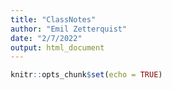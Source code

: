 ```yaml
---
title: "ClassNotes"
author: "Emil Zetterquist"
date: "2/7/2022"
output: html_document
---
```


```r
knitr::opts_chunk$set(echo = TRUE)
```

